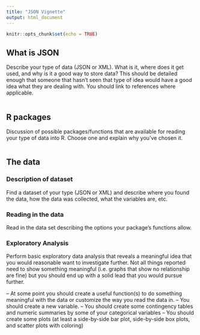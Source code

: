 ```yaml
---
title: "JSON Vignette"
output: html_document
---
```


```r
knitr::opts_chunk$set(echo = TRUE)
```

## What is JSON

Describe your type of data (JSON or XML). What is it, where does it get used, and why is it a good
way to store data? This should be detailed enough that someone that hasn’t seen that type of idea
would have a good idea what they are dealing with. You should link to references where applicable.

```r

```

## R packages

Discussion of possible packages/functions that are available for reading your type of data into R. Choose one and explain why you’ve chosen it.

```r

```

## The data

### Description of dataset

Find a dataset of your type (JSON or XML) and describe where you found the data, how the data was
collected, what the variables are, etc.

### Reading in the data

Read in the data set describing the options your package’s functions allow.

### Exploratory Analysis

Perform basic exploratory data analysis that reveals a meaningful idea that you would reasonable want
to investigate further. Not all things reported need to show something meaningful (i.e. graphs that
show no relationship are fine) but you should end up with a solid lead that you would pursue further.

– At some point you should create a useful function(s) to do something meaningful with the data or
customize the way you read the data in.
– You should create a new variable.
– You should create some contingency tables and numeric summaries by some of your categorical
variables
– You should create some plots (at least a side-by-side bar plot, side-by-side box plots, and scatter
plots with coloring)


